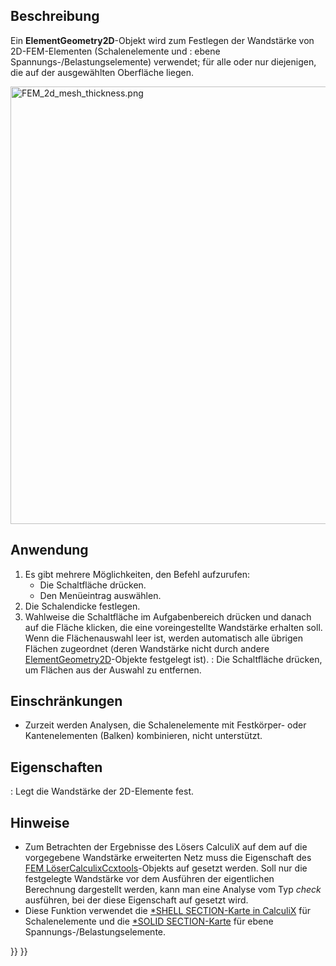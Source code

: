 <languages/>

{{Docnav/de
|[[FEM_ElementRotation1D/de|Elementdrehung1D]]
|[[FEM_ElementFluid1D/de|ElementFluid1D]]
|[[FEM_Workbench/de|FEM]]
|IconL=FEM_ElementRotation1D.svg
|IconR=FEM_ElementFluid1D.svg
|IconC=Workbench_FEM.svg
}}

<div class="mw-translate-fuzzy">
{{GuiCommandContainer|
{{GuiCommand/de
|Name=FEM ElementGeometry2D
|Name/de=FEM ElementGeometrie2D
|MenuLocation=Modell → Element-Geometrie → Schalendicke
|Workbenches=[[FEM_Workbench/de|FEM]]
|Shortcut={{KEY|C}} {{KEY|S}}
|SeeAlso=[[FEM_tutorial/de|FEM Anleitungl]]
}}
{{GuiCommandFemInfo/de
|Solvers=Alle
}}
}}
</div>

<span id="Description"></span>
==Beschreibung==

Ein '''ElementGeometry2D'''-Objekt wird zum Festlegen der Wandstärke von 2D-FEM-Elementen (Schalenelemente und {{Version/de|1.0}}: ebene Spannungs-/Belastungselemente) verwendet; für alle oder nur diejenigen, die auf der ausgewählten Oberfläche liegen.

[[Image:FEM_2d_mesh_thickness.png|700px]]
{{Caption|2D mesh (on the left) and its expansion to solid elements done internally by CalculiX based on the specified thickness (on the right)}}

<span id="Usage"></span>
==Anwendung==

<div class="mw-translate-fuzzy">
# Es gibt mehrere Möglichkeiten, den Befehl aufzurufen:
#* Die Schaltfläche {{Button|[[Image:FEM_ElementGeometry2D.svg|16px]] [[FEM_ElementGeometry2D/de|Schalendicke]]}} drücken.
#* Den Menüeintrag {{MenuCommand|Modell → Element-Geometrie → [[Image:FEM_ElementGeometry2D.svg|16px]] Schalendicke}} auswählen.
# Die Schalendicke festlegen.
# Wahlweise die Schaltfläche {{Button|Hinzufügen}} im Aufgabenbereich drücken und danach auf die Fläche klicken, die eine voreingestellte Wandstärke erhalten soll. Wenn die Flächenauswahl leer ist, werden automatisch alle übrigen Flächen zugeordnet (deren Wandstärke nicht durch andere [[FEM_ElementGeometry2D/de|ElementGeometry2D]]-Objekte festgelegt ist). {{Version/de|1.1}}: Die Schaltfläche {{Button|Entfernen}} drücken, um Flächen aus der Auswahl zu entfernen.
</div>

<span id="Limitations"></span>
==Einschränkungen==

* Zurzeit werden Analysen, die Schalenelemente mit Festkörper- oder Kantenelementen (Balken) kombinieren, nicht unterstützt.

<span id="Properties"></span>
==Eigenschaften==

{{PropertyData|Thickness}}: Legt die Wandstärke der 2D-Elemente fest.

<span id="Notes"></span>
==Hinweise==

* Zum Betrachten der Ergebnisse des Lösers CalculiX auf dem auf die vorgegebene Wandstärke erweiterten Netz muss die Eigenschaft {{incode|Beam Shell Result Output 3D}} des [[FEM_SolverCalculixCcxtools/de|FEM LöserCalculixCcxtools]]-Objekts auf {{incode|True}} gesetzt werden. Soll nur die festgelegte Wandstärke vor dem Ausführen der eigentlichen Berechnung dargestellt werden, kann man eine Analyse vom Typ ''check'' ausführen, bei der diese Eigenschaft auf {{incode|True}} gesetzt wird.
* Diese Funktion verwendet die [https://web.mit.edu/calculix_v2.7/CalculiX/ccx_2.7/doc/ccx/node238.html *SHELL SECTION-Karte in CalculiX] für Schalenelemente und die [https://web.mit.edu/calculix_v2.7/CalculiX/ccx_2.7/doc/ccx/node239.html *SOLID SECTION-Karte] für ebene Spannungs-/Belastungselemente.


{{Docnav/de
|[[FEM_ElementRotation1D/de|Elementdrehung1D]]
|[[FEM_ElementFluid1D/de|ElementFluid1D]]
|[[FEM_Workbench/de|FEM]]
|IconL=FEM_ElementRotation1D.svg
|IconR=FEM_ElementFluid1D.svg
|IconC=Workbench_FEM.svg
}}

{{FEM Tools navi{{#translation:}}}}
{{Userdocnavi{{#translation:}}}}